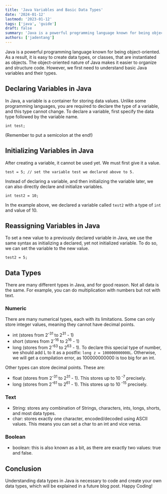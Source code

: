 ```yaml
---
title: 'Java Variables and Basic Data Types'
date: '2024-01-12'
lastmod: '2023-01-12'
tags: ['java', 'guide']
draft: false
summary: 'Java is a powerful programming language known for being object-oriented. As a result, it is easy to create data types, or classes, that are instantiated as objects.'
authors: ['jadentang']
---
```


Java is a powerful programming language known for being object-oriented. As a result, it is easy to create data types, or classes, that are instantiated as objects. The object-oriented nature of Java makes it easier to organize and structure code. However, we first need to understand basic Java variables and their types.

## Declaring Variables in Java

In Java, a variable is a container for storing data values. Unlike some programming languages, you are required to declare the type of a variable, and this type cannot change. To declare a variable, first specify the data type followed by the variable name.

```
int test;
```

(Remember to put a semicolon at the end!)

## Initializing Variables in Java

After creating a variable, it cannot be used yet. We must first give it a value.

```
test = 5; // set the variable test we declared above to 5.
```

Instead of declaring a variable, and then initializing the variable later, we can also directly declare and initialize variables.

```
int test2 = 10;
```

In the example above, we declared a variable called `test2` with a type of `int` and value of 10.

## Reassigning Variables in Java

To set a new value to a previously declared variable in Java, we use the same syntax as initializing a declared, yet not initialized variable. To do so, we can set the variable to the new value.

```
test2 = 5;
```

## Data Types

There are many different types in Java, and for good reason. Not all data is the same. For example, you can do multiplication with numbers but not with text.

### Numeric

There are many numerical types, each with its limitations. Some can only store integer values, meaning they cannot have decimal points.

- int (stores from 2<sup>-31</sup> to 2<sup>31</sup> - 1)
- short (stores from 2<sup>-16</sup> to 2<sup>16</sup> - 1)
- long (stores from 2<sup>-63</sup> to 2<sup>63</sup> - 1). To declare this special type of number, we should add L to it as a postfix: `long z = 100000000000L`. Otherwise, we will get a compilation error, as 100000000000 is too big for an int.

Other types can store decimal points. These are:

- float (stores from 2<sup>-31</sup> to 2<sup>31</sup> - 1). This stores up to 10<sup> -7</sup> precisely.
- long (stores from 2<sup>-61</sup> to 2<sup>61</sup> - 1). This stores up to 10<sup> -15</sup> precisely.

### Text

- String: stores any combination of Strings, characters, ints, longs, shorts, and most data types.
- char: stores exactly one character, encoded/decoded using ASCII values. This means you can set a char to an int and vice versa.

### Boolean

- boolean: this is also known as a bit, as there are exactly two values: true and false.

## Conclusion

Understanding data types in Java is necessary to code and create your own data types, which will be explained in a future blog post. Happy Coding!
